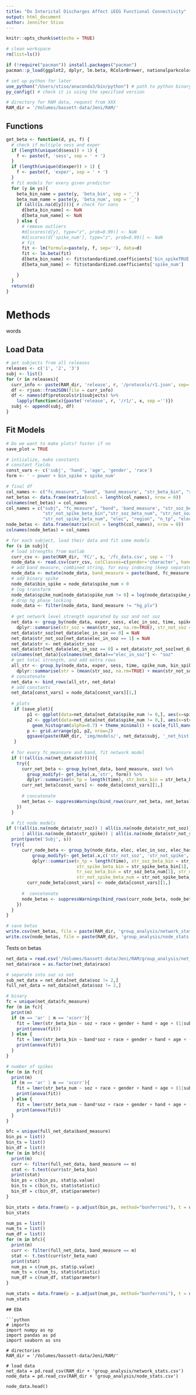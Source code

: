 ```yaml
---
title: "Do Interictal Discharges Affect iEEG Functional Connectivity"
output: html_document
author: Jennifer Stiso
---
```


```r
knitr::opts_chunk$set(echo = TRUE)

# clean workspace
rm(list=ls())

if (!require("pacman")) install.packages("pacman")
pacman::p_load(ggplot2, dplyr, lm.beta, RColorBrewer, nationalparkcolors, rjson, reticulate, gridExtra, wesanderson, MASS, outliers, lmerTest)

# set up python for later
use_python("/Users/stiso/anaconda3/bin/python") # path to python binary
py_config() # check it is using the specified version

# directory for RAM data, request from XXX
RAM_dir = '/Volumes/bassett-data/Jeni/RAM/'

```

## Functions
```r
get_beta <- function(d, ys, f) {
  # check if multiple sess and exper
  if (length(unique(d$sess)) > 1) {
    f <- paste(f, 'sess', sep = ' + ')
  }
  if (length(unique(d$exper)) > 1) {
    f <- paste(f, 'exper', sep = ' + ')
  }
  # fit models for every given predictor
  for (y in ys){
    beta_bin_name = paste(y, 'beta_bin', sep = '_')
    beta_num_name = paste(y, 'beta_num', sep = '_')
    if (all(is.na(d[y]))){ # check for nans
      d[beta_bin_name] <- NaN
      d[beta_num_name] <- NaN
    } else {
      # remove outliers
      #d[scores(d[y], type="z", prob=0.99)] <- NaN
      #d[scores(d['spike_num'], type="z", prob=0.99)] <- NaN
      # fit
      fit <- lm(formula=paste(y, f, sep=''), data=d)
      fit <- lm.beta(fit)
      d[beta_bin_name] <- fit$standardized.coefficients['bin_spikeTRUE']
      d[beta_num_name] <- fit$standardized.coefficients['spike_num']

    }
  }
  return(d)
}
```

# Methods

words

## Load Data

```r
# get subjects from all releases
releases <- c('1', '2', '3')
subj <- list()
for (r in releases){
  curr_info <- paste(RAM_dir, 'release', r, '/protocols/r1.json', sep='')
  df <- rjson::fromJSON(file = curr_info)
  df <- names(df$protocols$r1$subjects) %>%
    lapply(function(x){paste('release', r, '/r1/', x, sep ='')})
  subj <- append(subj, df)
}

```

## Fit Models

```r
# Do we want to make plots? faster if no
save_plot = TRUE

# intiialize, make constants
# constant fields
const_vars <- c('subj', 'hand', 'age', 'gender', 'race')
form <- ' ~ power + bin_spike + spike_num'

# final df
col_names <- c("fc_measure", "band", 'band_measure', "str_beta_bin", "str_beta_num", "soz", "subj", "hand", "age", "gender", "race", 'n_tp')
net_betas <- data.frame(matrix(ncol = length(col_names), nrow = 0))
colnames(net_betas) = col_names
col_names = c("subj", "fc_measure", "band", 'band_measure', "str_soz_beta_bin", "str_not_soz_beta_bin", "str_spike_beta_bin", 
              "str_not_spike_beta_bin","str_soz_beta_num", "str_not_soz_beta_num", "str_spike_beta_num", 
              "str_not_spike_beta_num", "elec", "region", "n_tp", "elec_in_soz", "elec_has_spike", "age", "gender", "race", "hand" )
node_betas <- data.frame(matrix(ncol = length(col_names), nrow = 0))
colnames(node_betas) = col_names

# for each subject, load their data and fit some models
for (s in subj){
  # load strengths from matlab
  curr_csv <- paste(RAM_dir, 'FC/', s, '/fc_data.csv', sep = '')
  node_data <- read.csv(curr_csv, colClasses=c(gender='character', hand='character', race='numeric', age='numeric'))
  # add band measure, combined string, for easy indexing (keep separate for plotting)
  node_data <- mutate(node_data, band_measure = paste(band, fc_measure, sep = '_'))
  # add binary spike
  node_data$bin_spike = node_data$spike_num > 0
  # log transform
  node_data$spike_num[node_data$spike_num != 0] = log(node_data$spike_num[node_data$spike_num != 0])
  # drop hg phase locking
  node_data <- filter(node_data, band_measure != "hg_plv")
  
  # get network level strength separated by soz and not soz
  net_data <- group_by(node_data, exper, sess, elec_in_soz, time, spike_num, bin_spike, fc_measure, band, band_measure) %>%
    dplyr::summarise(str_soz = mean(str_soz, na.rm=TRUE), str_not_soz = mean(str_not_soz, na.rm=TRUE), power = mean(power))
  net_data$str_soz[net_data$elec_in_soz == 0] = NaN
  net_data$str_not_soz[net_data$elec_in_soz == 1] = NaN
  net_data$str <- net_data$str_soz
  net_data$str[net_data$elec_in_soz == 0] = net_data$str_not_soz[net_data$elec_in_soz == 0]
  colnames(net_data)[colnames(net_data)=="elec_in_soz"] <- "soz"
  # get total strength, and add extra rows
  all_str <- group_by(node_data, exper, sess, time, spike_num, bin_spike, fc_measure, band, band_measure) %>%
    dplyr::summarise(str = (mean(str_soz, na.rm=TRUE) + mean(str_not_soz, na.rm=TRUE))/2, power = mean(power), soz = 2)
  # concatenate
  net_data <- bind_rows(all_str, net_data)
  # add constants
  net_data[const_vars] = node_data[const_vars][1,]
  
  # plots
   if (save_plot){
        p1 <- ggplot(data=net_data[net_data$spike_num != 0,], aes(x=spike_num)) + geom_histogram() + theme_minimal()
        p2 <- ggplot(data=net_data[net_data$spike_num != 0,], aes(x=str, color=band, fill=as.factor(fc_measure))) + 
          geom_histogram(alpha=0.7) + theme_minimal() + scale_fill_manual(values=park_palette("Saguaro")) + scale_color_grey()
        p <- grid.arrange(p1, p2, nrow=2)
        ggsave(paste(RAM_dir, 'img/models/', net_data$subj, '_net_hist.png', sep=''), plot=p, device = 'png')
   }
  
  # for every fc_meansure and band, fit network model
  if (!(all(is.na(net_data$str)))){
    try({
      curr_net_beta <- group_by(net_data, band_measure, soz) %>%
        group_modify(~ get_beta(.x,'str', form)) %>%
        dplyr::summarise(n_tp = length(time), str_beta_bin = str_beta_bin[1], str_beta_num = str_beta_num[1], fc_measure = fc_measure[1], band = band[1])
      curr_net_beta[const_vars] <- node_data[const_vars][1,]
      
      # concatenate
      net_betas <- suppressWarnings(bind_rows(curr_net_beta, net_betas)) # silence warnings about converting factors to strings
    })
  }

  # fit node models
if (!(all(is.na(node_data$str_soz)) | all(is.na(node_data$str_not_soz))
      | all(is.na(node_data$str_spike)) | all(is.na(node_data$str_not_spike)))){
  print(paste('Subj', s))  
  try({
      curr_node_beta <- group_by(node_data, elec, elec_in_soz, elec_has_spike, band_measure) %>%
          group_modify(~ get_beta(.x,c('str_not_soz', 'str_not_spike', 'str_soz', 'str_spike'), form)) %>%
          dplyr::summarise(n_tp = length(time), str_soz_beta_bin = str_soz_beta_bin[1], str_not_soz_beta_bin = str_not_soz_beta_bin[1], 
                           str_spike_beta_bin = str_spike_beta_bin[1], str_not_spike_beta_bin = str_not_spike_beta_bin[1], 
                           tr_soz_beta_bin = str_soz_beta_num[1], str_not_soz_beta_num = str_not_soz_beta_num[1], str_spike_beta_num = str_spike_beta_num[1], 
                           str_not_spike_beta_num = str_not_spike_beta_num[1], fc_measure = fc_measure[1], band = band[1], region = region[1])
        curr_node_beta[const_vars] <- node_data[const_vars][1,]
        
      #  concetenate
      node_betas <- suppressWarnings(bind_rows(curr_node_beta, node_betas)) # silence warnings about converting factors to strings
    })
  }
}

# save betas
write.csv(net_betas, file = paste(RAM_dir, 'group_analysis/network_stats.csv', sep=''))
write.csv(node_betas, file = paste(RAM_dir, 'group_analysis/node_stats.csv', sep=''))

```

Tests on betas

```r
net_data = read.csv('/Volumes/bassett-data/Jeni/RAM/group_analysis/net_data_clean.csv')
net_data$race = as.factor(net_data$race)

# separate into soz vs not
sub_net_data = net_data[net_data$soz != 2,]
full_net_data = net_data[net_data$soz != 2,]

# binary
fc = unique(net_data$fc_measure)
for (m in fc){
  print(m)
  if (m == 'ar' | m == 'xcorr'){
    fit = lmer(str_beta_bin ~ soz + race + gender + hand + age + (1|subj), data=dplyr::filter(sub_net_data, fc_measure == m))
    print(anova(fit))
  } else {
    fit = lmer(str_beta_bin ~ band*soz + race + gender + hand + age + (1|subj), data=dplyr::filter(sub_net_data, fc_measure == m))
    print(anova(fit))
  }
}
```

```r
# number of spikes
for (m in fc){
  print(m)
  if (m == 'ar' | m == 'xcorr'){
    fit = lmer(str_beta_num ~ soz + race + gender + hand + age + (1|subj), data=dplyr::filter(sub_net_data, fc_measure == m))
    print(anova(fit))
  } else {
    fit = lmer(str_beta_num ~ band*soz + race + gender + hand + age + (1|subj), data=dplyr::filter(sub_net_data, fc_measure == m))
    print(anova(fit))
  }
}
```

```r
bfc = unique(full_net_data$band_measure)
bin_ps = list()
bin_ts = list()
bin_df = list()
for (m in bfc){
  print(m)
  curr <- filter(full_net_data, band_measure == m)
  stat <- t.test(curr$str_beta_bin)
  print(stat)
  bin_ps = c(bin_ps, stat$p.value)
  bin_ts = c(bin_ts, stat$statistic)
  bin_df = c(bin_df, stat$parameter)
}

bin_stats = data.frame(p = p.adjust(bin_ps, method="bonferroni"), t = unlist(bin_ts), df = unlist(bin_df), measure = bfc, sig = p.adjust(bin_ps, method="bonferroni") < 0.05)
bin_stats

```
```r
num_ps = list()
num_ts = list()
num_df = list()
for (m in bfc){
  print(m)
  curr <- filter(full_net_data, band_measure == m)
  stat <- t.test(curr$str_beta_num)
  print(stat)
  num_ps = c(num_ps, stat$p.value)
  num_ts = c(num_ts, stat$statistic)
  num_df = c(num_df, stat$parameter)
}

num_stats = data.frame(p = p.adjust(num_ps, method="bonferroni"), t = unlist(num_ts), df = unlist(num_df), measure = bfc, sig = p.adjust(num_ps, method="bonferroni") < 0.05)
num_stats

```
```
## EDA

```python
# imports
import numpy as np
import pandas as pd
import seaborn as sns

# directories
RAM_dir = '/Volumes/bassett-data/Jeni/RAM/'

# load data
net_data = pd.read_csv(RAM_dir + 'group_analysis/network_stats.csv')
node_data = pd.read_csv(RAM_dir + 'group_analysis/node_stats.csv')

node_data.head()
```
